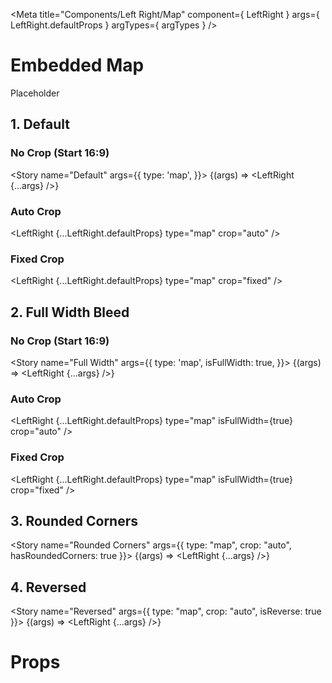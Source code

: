 
<Meta
    title="Components/Left Right/Map"
    component={ LeftRight }
    args={ LeftRight.defaultProps }
    argTypes={ argTypes }
/>

# Embedded Map

Placeholder

## 1. Default

### No Crop (Start 16:9)

<Story
    name="Default"
    args={{
        type: 'map',
    }}>
    {(args) => <LeftRight {...args} />}
</Story>

### Auto Crop

<LeftRight
    {...LeftRight.defaultProps}
    type="map"
    crop="auto"
    />

### Fixed Crop

<LeftRight
    {...LeftRight.defaultProps}
    type="map"
    crop="fixed"
    />

## 2. Full Width Bleed

### No Crop (Start 16:9)

<Story
    name="Full Width"
    args={{
        type: 'map',
        isFullWidth: true,
    }}>
    {(args) => <LeftRight {...args} />}
</Story>

### Auto Crop

<LeftRight
    {...LeftRight.defaultProps}
    type="map"
    isFullWidth={true}
    crop="auto"
    />

### Fixed Crop

<LeftRight
    {...LeftRight.defaultProps}
    type="map"
    isFullWidth={true}
    crop="fixed"
    />

## 3. Rounded Corners

<Story
    name="Rounded Corners"
    args={{
        type: "map",
        crop: "auto",
        hasRoundedCorners: true
    }}>
    {(args) => <LeftRight {...args} />}
</Story>

## 4. Reversed

<Story
    name="Reversed"
    args={{
        type: "map",
        crop: "auto",
        isReverse: true
    }}>
    {(args) => <LeftRight {...args} />}
</Story>

# Props

<ArgsTable of={LeftRight} />